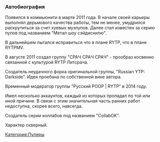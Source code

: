 {{Инфобокс для пуперов
|title2=
|другие_ники=GaShiKz0r
|image3=
|caption3=Аватар 2011-ого года
|сферы_творчества=RYTP, RYTPMV
|год_начала=2011
|image4=
|caption4=
|имя_фамилия=Михаил
|дата_рождения=
|место_проживания=Новосибирск
|ссылки=
*[https://www.youtube.com/user/GaShiKz0rVsMarisa Канал]
}}

=== '''Автобиография''' ===
Появился в коммьюнити в марте 2011 года. В начале своей карьеры выполнял дерьмового качества работы, тем не менее, умудрился раскрутиться за счет хуевых музпупов. Далее стал известен за серию пупов под названием "Метал шоу сэйдиснилю". 

В дальнейшем пытался исправиться что в плане RYTP, что в плане RYTPMV. 

В августе 2011 создал группу "СРАЧ СРАЧ СРАЧ" - прообраз косвенно связанной с культурой RYTP Литсрача.

Создатель неудачного форка оригинальной группы, "Russian YTP: Darkside".  Идея проебана по собственной вине автора.

Временный модератор группы "Русский РООР | RYTP"  в 2014 году.

Имел несколько аккаунтов, каждый из которых пропадал по той или иной причине. В связи с этим значительная часть ранних работ недоступна, скорее всего, навсегда.

Создатель серии коллабов под названием "CollabOK".

Характер скверный.

[[Категория:Пуперы]]